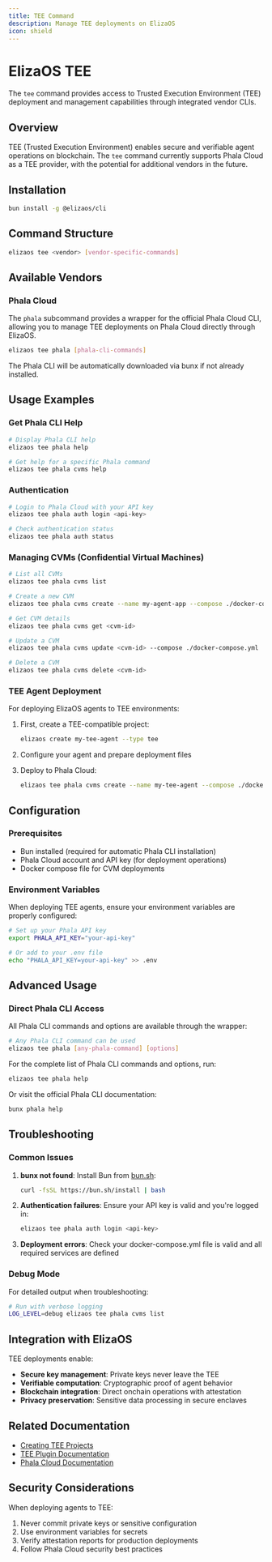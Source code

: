 ```yaml
---
title: TEE Command
description: Manage TEE deployments on ElizaOS
icon: shield
---
```


# ElizaOS TEE

The `tee` command provides access to Trusted Execution Environment (TEE) deployment and management capabilities through integrated vendor CLIs.

## Overview

TEE (Trusted Execution Environment) enables secure and verifiable agent operations on blockchain. The `tee` command currently supports Phala Cloud as a TEE provider, with the potential for additional vendors in the future.

## Installation

```bash
bun install -g @elizaos/cli
```

## Command Structure

```bash
elizaos tee <vendor> [vendor-specific-commands]
```

## Available Vendors

### Phala Cloud

The `phala` subcommand provides a wrapper for the official Phala Cloud CLI, allowing you to manage TEE deployments on Phala Cloud directly through ElizaOS.

```bash
elizaos tee phala [phala-cli-commands]
```

The Phala CLI will be automatically downloaded via bunx if not already installed.

## Usage Examples

### Get Phala CLI Help

```bash
# Display Phala CLI help
elizaos tee phala help

# Get help for a specific Phala command
elizaos tee phala cvms help
```

### Authentication

```bash
# Login to Phala Cloud with your API key
elizaos tee phala auth login <api-key>

# Check authentication status
elizaos tee phala auth status
```

### Managing CVMs (Confidential Virtual Machines)

```bash
# List all CVMs
elizaos tee phala cvms list

# Create a new CVM
elizaos tee phala cvms create --name my-agent-app --compose ./docker-compose.yml

# Get CVM details
elizaos tee phala cvms get <cvm-id>

# Update a CVM
elizaos tee phala cvms update <cvm-id> --compose ./docker-compose.yml

# Delete a CVM
elizaos tee phala cvms delete <cvm-id>
```

### TEE Agent Deployment

For deploying ElizaOS agents to TEE environments:

1. First, create a TEE-compatible project:

   ```bash
   elizaos create my-tee-agent --type tee
   ```

2. Configure your agent and prepare deployment files

3. Deploy to Phala Cloud:
   ```bash
   elizaos tee phala cvms create --name my-tee-agent --compose ./docker-compose.yml
   ```

## Configuration

### Prerequisites

- Bun installed (required for automatic Phala CLI installation)
- Phala Cloud account and API key (for deployment operations)
- Docker compose file for CVM deployments

### Environment Variables

When deploying TEE agents, ensure your environment variables are properly configured:

```bash
# Set up your Phala API key
export PHALA_API_KEY="your-api-key"

# Or add to your .env file
echo "PHALA_API_KEY=your-api-key" >> .env
```

## Advanced Usage

### Direct Phala CLI Access

All Phala CLI commands and options are available through the wrapper:

```bash
# Any Phala CLI command can be used
elizaos tee phala [any-phala-command] [options]
```

For the complete list of Phala CLI commands and options, run:

```bash
elizaos tee phala help
```

Or visit the official Phala CLI documentation:

```bash
bunx phala help
```

## Troubleshooting

### Common Issues

1. **bunx not found**: Install Bun from [bun.sh](https://bun.sh):

   ```bash
   curl -fsSL https://bun.sh/install | bash
   ```

2. **Authentication failures**: Ensure your API key is valid and you're logged in:

   ```bash
   elizaos tee phala auth login <api-key>
   ```

3. **Deployment errors**: Check your docker-compose.yml file is valid and all required services are defined

### Debug Mode

For detailed output when troubleshooting:

```bash
# Run with verbose logging
LOG_LEVEL=debug elizaos tee phala cvms list
```

## Integration with ElizaOS

TEE deployments enable:

- **Secure key management**: Private keys never leave the TEE
- **Verifiable computation**: Cryptographic proof of agent behavior
- **Blockchain integration**: Direct onchain operations with attestation
- **Privacy preservation**: Sensitive data processing in secure enclaves

## Related Documentation

- [Creating TEE Projects](/cli-reference/create#tee-projects)
- [TEE Plugin Documentation](/packages/plugins/tee)
- [Phala Cloud Documentation](https://docs.phala.network/)

## Security Considerations

When deploying agents to TEE:

1. Never commit private keys or sensitive configuration
2. Use environment variables for secrets
3. Verify attestation reports for production deployments
4. Follow Phala Cloud security best practices